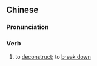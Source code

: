 ==Chinese==
{{zh-forms|s=解构}}

===Pronunciation===
{{zh-pron
|m=jiěgòu
|cat=v
}}

===Verb===
{{zh-verb}}

# to [[deconstruct]]; to [[break down]]
